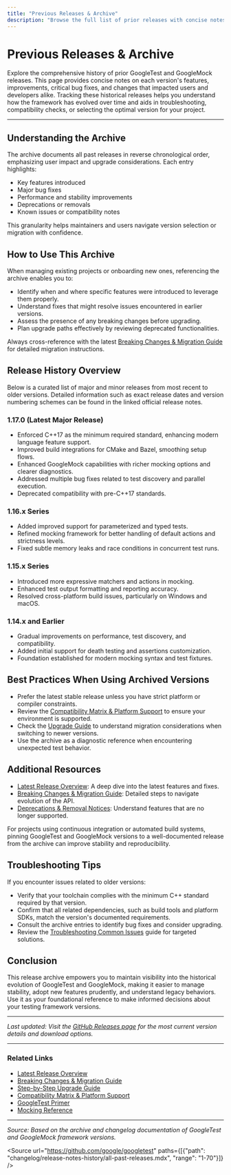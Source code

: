 ```yaml
---
title: "Previous Releases & Archive"
description: "Browse the full list of prior releases with concise notes on features, improvements, and major bug fixes for each. This page helps users track historical evolution and find relevant changes for every supported version."
---
```


# Previous Releases & Archive

Explore the comprehensive history of prior GoogleTest and GoogleMock releases. This page provides concise notes on each version's features, improvements, critical bug fixes, and changes that impacted users and developers alike. Tracking these historical releases helps you understand how the framework has evolved over time and aids in troubleshooting, compatibility checks, or selecting the optimal version for your project.

---

## Understanding the Archive

The archive documents all past releases in reverse chronological order, emphasizing user impact and upgrade considerations. Each entry highlights:

- Key features introduced
- Major bug fixes
- Performance and stability improvements
- Deprecations or removals
- Known issues or compatibility notes

This granularity helps maintainers and users navigate version selection or migration with confidence.

## How to Use This Archive

When managing existing projects or onboarding new ones, referencing the archive enables you to:

- Identify when and where specific features were introduced to leverage them properly.
- Understand fixes that might resolve issues encountered in earlier versions.
- Assess the presence of any breaking changes before upgrading.
- Plan upgrade paths effectively by reviewing deprecated functionalities.

Always cross-reference with the latest [Breaking Changes & Migration Guide](../migrations-breaking-changes/breaking-changes) for detailed migration instructions.

## Release History Overview

Below is a curated list of major and minor releases from most recent to older versions. Detailed information such as exact release dates and version numbering schemes can be found in the linked official release notes.

### 1.17.0 (Latest Major Release)
- Enforced C++17 as the minimum required standard, enhancing modern language feature support.
- Improved build integrations for CMake and Bazel, smoothing setup flows.
- Enhanced GoogleMock capabilities with richer mocking options and clearer diagnostics.
- Addressed multiple bug fixes related to test discovery and parallel execution.
- Deprecated compatibility with pre-C++17 standards.

### 1.16.x Series
- Added improved support for parameterized and typed tests.
- Refined mocking framework for better handling of default actions and strictness levels.
- Fixed subtle memory leaks and race conditions in concurrent test runs.

### 1.15.x Series
- Introduced more expressive matchers and actions in mocking.
- Enhanced test output formatting and reporting accuracy.
- Resolved cross-platform build issues, particularly on Windows and macOS.

### 1.14.x and Earlier
- Gradual improvements on performance, test discovery, and compatibility.
- Added initial support for death testing and assertions customization.
- Foundation established for modern mocking syntax and test fixtures.

## Best Practices When Using Archived Versions

- Prefer the latest stable release unless you have strict platform or compiler constraints.
- Review the [Compatibility Matrix & Platform Support](../upgrade-support/compatibility-overview) to ensure your environment is supported.
- Check the [Upgrade Guide](../upgrade-support/upgrade-guide) to understand migration considerations when switching to newer versions.
- Use the archive as a diagnostic reference when encountering unexpected test behavior.

## Additional Resources

- [Latest Release Overview](../release-notes-history/latest-release): A deep dive into the latest features and fixes.
- [Breaking Changes & Migration Guide](../migrations-breaking-changes/breaking-changes): Detailed steps to navigate evolution of the API.
- [Deprecations & Removal Notices](../migrations-breaking-changes/deprecations): Understand features that are no longer supported.

<Tip>
For projects using continuous integration or automated build systems, pinning GoogleTest and GoogleMock versions to a well-documented release from the archive can improve stability and reproducibility.
</Tip>

## Troubleshooting Tips

If you encounter issues related to older versions:

- Verify that your toolchain complies with the minimum C++ standard required by that version.
- Confirm that all related dependencies, such as build tools and platform SDKs, match the version's documented requirements.
- Consult the archive entries to identify bug fixes and consider upgrading.
- Review the [Troubleshooting Common Issues](../../getting-started/first-steps/troubleshooting) guide for targeted solutions.

## Conclusion

This release archive empowers you to maintain visibility into the historical evolution of GoogleTest and GoogleMock, making it easier to manage stability, adopt new features prudently, and understand legacy behaviors. Use it as your foundational reference to make informed decisions about your testing framework versions.

---

_Last updated: Visit the [GitHub Releases page](https://github.com/google/googletest/releases) for the most current version details and download options._


---

### Related Links

- [Latest Release Overview](../release-notes-history/latest-release)
- [Breaking Changes & Migration Guide](../migrations-breaking-changes/breaking-changes)
- [Step-by-Step Upgrade Guide](../upgrade-support/upgrade-guide)
- [Compatibility Matrix & Platform Support](../upgrade-support/compatibility-overview)
- [GoogleTest Primer](../../docs/primer.md)
- [Mocking Reference](../../docs/reference/mocking.md)

---

_Source: Based on the archive and changelog documentation of GoogleTest and GoogleMock framework versions._

<Source url="https://github.com/google/googletest" paths={[{"path": "changelog/release-notes-history/all-past-releases.mdx", "range": "1-70"}]} />